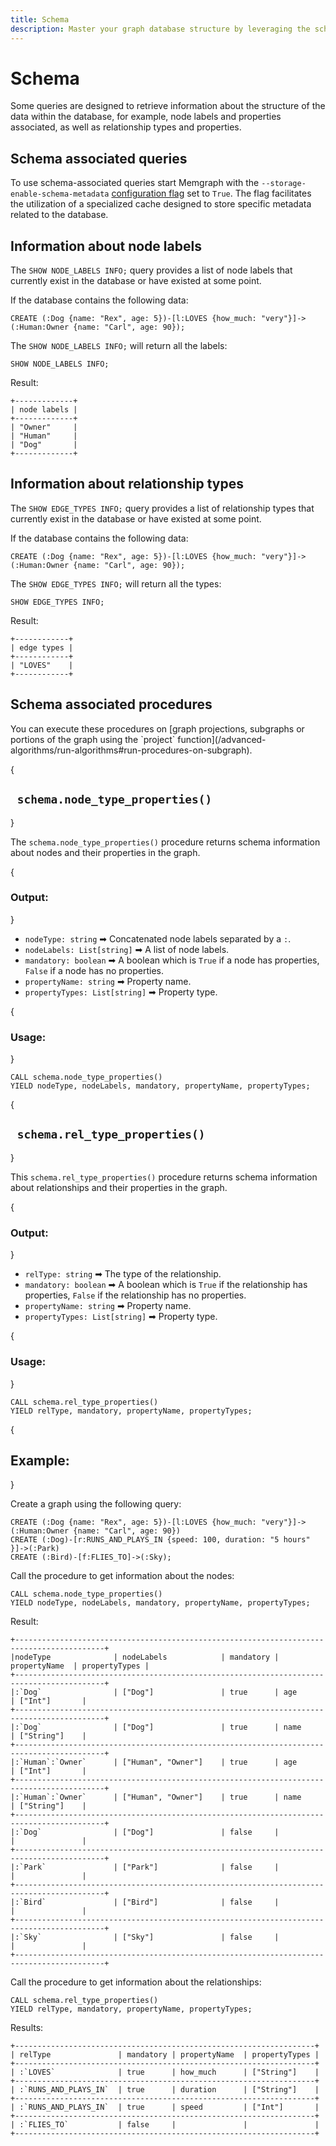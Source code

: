 ```yaml
---
title: Schema
description: Master your graph database structure by leveraging the schema procedures, which offer in-depth analysis of node and relationship attributes, facilitating advanced database management and query optimization.
---
```



# Schema

Some queries are designed to retrieve information about the structure of the data within the database, for example, node labels and properties associated, as well as relationship types and properties.

## Schema associated queries

To use schema-associated queries start Memgraph with the `--storage-enable-schema-metadata` [configuration flag](/configuration/configuration-settings#storage) set to `True`. The flag facilitates the utilization of a specialized cache designed to store specific metadata related to the database.   

## Information about node labels

The `SHOW NODE_LABELS INFO;` query provides a list of node labels that currently exist in the database or have existed at some point.

If the database contains the following data:

```cypher
CREATE (:Dog {name: "Rex", age: 5})-[l:LOVES {how_much: "very"}]->(:Human:Owner {name: "Carl", age: 90});
```
The `SHOW NODE_LABELS INFO;` will return all the labels:
```cypher
SHOW NODE_LABELS INFO;
```
Result:

```plaintext
+-------------+
| node labels |
+-------------+
| "Owner"     |
| "Human"     |
| "Dog"       |
+-------------+
```

## Information about relationship types

The `SHOW EDGE_TYPES INFO;` query provides a list of relationship types that currently exist in the database or have existed at some point.

If the database contains the following data:

```cypher
CREATE (:Dog {name: "Rex", age: 5})-[l:LOVES {how_much: "very"}]->(:Human:Owner {name: "Carl", age: 90});
```
The `SHOW EDGE_TYPES INFO;` will return all the types:

```cypher
SHOW EDGE_TYPES INFO;
```
Result:

```plaintext
+------------+
| edge types |
+------------+
| "LOVES"    |
+------------+
```

## Schema associated procedures

<Callout type="info">
You can execute these procedures on [graph projections, subgraphs or portions of the graph using the `project` function](/advanced-algorithms/run-algorithms#run-procedures-on-subgraph).
</Callout>

{<h2><code> schema.node_type_properties() </code> </h2>}

The `schema.node_type_properties()` procedure returns schema information about nodes and their properties in the graph.

{<h3> Output: </h3>}

- `nodeType: string` ➡ Concatenated node labels separated by a `:`.
- `nodeLabels: List[string]` ➡ A list of node labels.
- `mandatory: boolean` ➡ A boolean which is `True` if a node has properties, `False` if a node has no properties.
- `propertyName: string` ➡  Property name.
- `propertyTypes: List[string]` ➡ Property type.

{<h3> Usage: </h3>}

```cypher
CALL schema.node_type_properties()
YIELD nodeType, nodeLabels, mandatory, propertyName, propertyTypes;
```

{<h2><code> schema.rel_type_properties() </code> </h2>}

This `schema.rel_type_properties()` procedure returns schema information about relationships and their properties in the graph.

{<h3> Output: </h3>}

- `relType: string` ➡ The type of the relationship.
- `mandatory: boolean` ➡ A boolean which is `True` if the relationship has properties, `False` if the relationship has no properties.
- `propertyName: string` ➡ Property name.
- `propertyTypes: List[string]` ➡ Property type.

{<h3> Usage: </h3>}

```cypher
CALL schema.rel_type_properties()
YIELD relType, mandatory, propertyName, propertyTypes;
```

{<h2>Example: </h2>}

Create a graph using the following query:

```cypher
CREATE (:Dog {name: "Rex", age: 5})-[l:LOVES {how_much: "very"}]->(:Human:Owner {name: "Carl", age: 90})
CREATE (:Dog)-[r:RUNS_AND_PLAYS_IN {speed: 100, duration: "5 hours" }]->(:Park)
CREATE (:Bird)-[f:FLIES_TO]->(:Sky);
```

Call the procedure to get information about the nodes:

```cypher
CALL schema.node_type_properties()
YIELD nodeType, nodeLabels, mandatory, propertyName, propertyTypes;
```

Result:

```plaintext
+------------------------------------------------------------------------------------------+
|nodeType              | nodeLabels            | mandatory | propertyName  | propertyTypes |
+------------------------------------------------------------------------------------------+
|:`Dog`                | ["Dog"]               | true      | age           | ["Int"]       |
+------------------------------------------------------------------------------------------+
|:`Dog`                | ["Dog"]               | true      | name          | ["String"]    |
+------------------------------------------------------------------------------------------+
|:`Human`:`Owner`      | ["Human", "Owner"]    | true      | age           | ["Int"]       |
+------------------------------------------------------------------------------------------+
|:`Human`:`Owner`      | ["Human", "Owner"]    | true      | name          | ["String"]    |
+------------------------------------------------------------------------------------------+
|:`Dog`                | ["Dog"]               | false     |               |               |
+------------------------------------------------------------------------------------------+
|:`Park`               | ["Park"]              | false     |               |               |
+------------------------------------------------------------------------------------------+
|:`Bird`               | ["Bird"]              | false     |               |               |
+------------------------------------------------------------------------------------------+
|:`Sky`                | ["Sky"]               | false     |               |               |
+------------------------------------------------------------------------------------------+
```

Call the procedure to get information about the relationships:

```cypher
CALL schema.rel_type_properties()
YIELD relType, mandatory, propertyName, propertyTypes;
```

Results:

```plaintext
+-------------------------------------------------------------------+
| relType               | mandatory | propertyName  | propertyTypes |
+-------------------------------------------------------------------+
| :`LOVES`              | true      | how_much      | ["String"]    |
+-------------------------------------------------------------------+
| :`RUNS_AND_PLAYS_IN`  | true      | duration      | ["String"]    |
+-------------------------------------------------------------------+
| :`RUNS_AND_PLAYS_IN`  | true      | speed         | ["Int"]       |
+-------------------------------------------------------------------+
| :`FLIES_TO`           | false     |               |               |
+-------------------------------------------------------------------+
```
